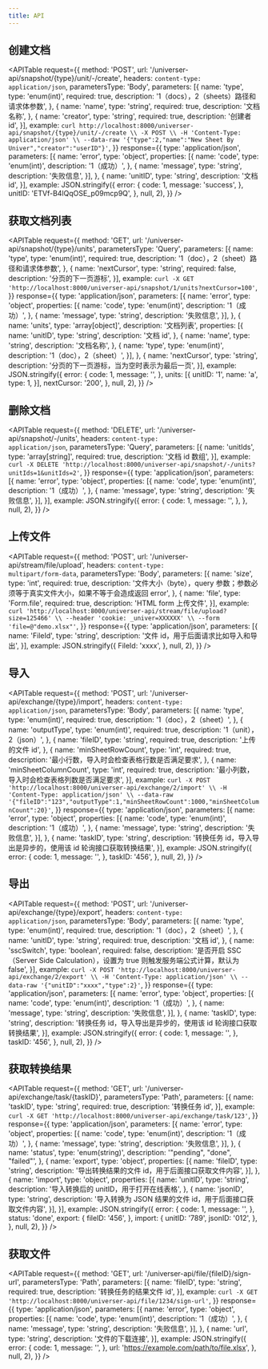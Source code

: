```yaml
---
title: API
---
```


## 创建文档

<APITable
  request={{
    method: 'POST',
    url: '/universer-api/snapshot/{type}/unit/-/create',
    headers: <code>content-type: application/json</code>,
    parametersType: 'Body',
    parameters: [{
      name: 'type',
      type: 'enum(int)',
      required: true,
      description: '1（docs），2（sheets）路径和请求体参数',
    }, {
      name: 'name',
      type: 'string',
      required: true,
      description: '文档名称',
    }, {
      name: 'creator',
      type: 'string',
      required: true,
      description: '创建者 id',
    }],
    example: `curl http://localhost:8000/universer-api/snapshot/{type}/unit/-/create \\
    -X POST \\
    -H 'Content-Type: application/json' \\
    --data-raw '{"type":2,"name":"New Sheet By Univer","creator":"userID"}'`,
  }}
  response={{
    type: 'application/json',
    parameters: [{
      name: 'error',
      type: 'object',
      properties: [{
        name: 'code',
        type: 'enum(int)',
        description: '1（成功）',
      }, {
        name: 'message',
        type: 'string',
        description: '失败信息',
      }],
    }, {
      name: 'unitID',
      type: 'string',
      description: '文档 id',
    }],
    example: JSON.stringify({
      error: {
        code: 1,
        message: 'success',
      },
      unitID: 'ETVf-B4lQqOSE_p09mcp9Q',
    }, null, 2),
  }}
/>

## 获取文档列表

<APITable
  request={{
    method: 'GET',
    url: '/universer-api/snapshot/{type}/units',
    parametersType: 'Query',
    parameters: [{
      name: 'type',
      type: 'enum(int)',
      required: true,
      description: '1（doc），2（sheet）路径和请求体参数',
    }, {
      name: 'nextCursor',
      type: 'string',
      required: false,
      description: '分页的下一页游标',
    }],
    example: `curl -X GET 'http://localhost:8000/universer-api/snapshot/1/units?nextCursor=100'`,
  }}
  response={{
    type: 'application/json',
    parameters: [{
      name: 'error',
      type: 'object',
      properties: [{
        name: 'code',
        type: 'enum(int)',
        description: '1（成功）',
      }, {
        name: 'message',
        type: 'string',
        description: '失败信息',
      }],
    }, {
      name: 'units',
      type: 'array[object]',
      description: '文档列表',
      properties: [{
        name: 'unitID',
        type: 'string',
        description: '文档 id',
      }, {
        name: 'name',
        type: 'string',
        description: '文档名称',
      }, {
        name: 'type',
        type: 'enum(int)',
        description: '1（doc），2（sheet）',
      }],
    }, {
      name: 'nextCursor',
      type: 'string',
      description: '分页的下一页游标，当为空时表示为最后一页',
    }],
    example: JSON.stringify({
      error: {
        code: 1,
        message: '',
      },
      units: [{
        unitID: '1',
        name: 'a',
        type: 1,
      }],
      nextCursor: '200',
    }, null, 2),
  }}
/>

## 删除文档

<APITable
  request={{
    method: 'DELETE',
    url: '/universer-api/snapshot/-/units',
    headers: <code>content-type: application/json</code>,
    parametersType: 'Query',
    parameters: [{
      name: 'unitIds',
      type: 'array[string]',
      required: true,
      description: '文档 id 数组',
    }],
    example: `curl -X DELETE 'http://localhost:8000/universer-api/snapshot/-/units?unitIds=1&unitIds=2'`,
  }}
  response={{
    type: 'application/json',
    parameters: [{
      name: 'error',
      type: 'object',
      properties: [{
        name: 'code',
        type: 'enum(int)',
        description: '1（成功）',
      }, {
        name: 'message',
        type: 'string',
        description: '失败信息',
      }],
    }],
    example: JSON.stringify({
      error: {
        code: 1,
        message: '',
      },
    }, null, 2),
  }}
/>

## 上传文件

<APITable
  request={{
    method: 'POST',
    url: '/universer-api/stream/file/upload',
    headers: <code>content-type: multipart/form-data</code>,
    parametersType: 'Body',
    parameters: [{
      name: 'size',
      type: 'int',
      required: true,
      description: '文件大小（byte），query 参数；参数必须等于真实文件大小，如果不等于会造成返回 error',
    }, {
      name: 'file',
      type: 'Form.file',
      required: true,
      description: 'HTML form 上传文件',
    }],
    example: `curl 'http://localhost:8000/universer-api/stream/file/upload?size=125466' \\
    --header 'cookie: _univer=XXXXXX' \\
    --form 'file=@"demo.xlsx"'`,
  }}
  response={{
    type: 'application/json',
    parameters: [{
      name: 'FileId',
      type: 'string',
      description: '文件 id，用于后面请求比如导入和导出',
    }],
    example: JSON.stringify({
      FileId: 'xxxx',
    }, null, 2),
  }}
/>

## 导入

<APITable
  request={{
    method: 'POST',
    url: '/universer-api/exchange/{type}/import',
    headers: <code>content-type: application/json</code>,
    parametersType: 'Body',
    parameters: [{
      name: 'type',
      type: 'enum(int)',
      required: true,
      description: '1（doc），2（sheet）',
    }, {
      name: 'outputType',
      type: 'enum(int)',
      required: true,
      description: '1（unit），2（json）',
    }, {
      name: 'fileID',
      type: 'string',
      required: true,
      description: '上传的文件 id',
    }, {
      name: 'minSheetRowCount',
      type: 'int',
      required: true,
      description: '最小行数，导入时会检查表格行数是否满足要求',
    }, {
      name: 'minSheetColumnCount',
      type: 'int',
      required: true,
      description: '最小列数，导入时会检查表格列数是否满足要求',
    }],
    example: `curl -X POST 'http://localhost:8000/universer-api/exchange/2/import' \\
    -H 'Content-Type: application/json' \\
    --data-raw '{"fileID":"123","outputType":1,"minSheetRowCount":1000,"minSheetColumnCount":20}'`,
  }}
  response={{
    type: 'application/json',
    parameters: [{
      name: 'error',
      type: 'object',
      properties: [{
        name: 'code',
        type: 'enum(int)',
        description: '1（成功）',
      }, {
        name: 'message',
        type: 'string',
        description: '失败信息',
      }],
    }, {
      name: 'taskID',
      type: 'string',
      description: '转换任务 id，导入导出是异步的，使用该 id 轮询接口获取转换结果',
    }],
    example: JSON.stringify({
      error: {
        code: 1,
        message: '',
      },
      taskID: '456',
    }, null, 2),
  }}
/>

## 导出

<APITable
  request={{
    method: 'POST',
    url: '/universer-api/exchange/{type}/export',
    headers: <code>content-type: application/json</code>,
    parametersType: 'Body',
    parameters: [{
      name: 'type',
      type: 'enum(int)',
      required: true,
      description: '1（doc），2（sheet）',
    }, {
      name: 'unitID',
      type: 'string',
      required: true,
      description: '文档 id',
    }, {
      name: 'sscSwitch',
      type: 'boolean',
      required: false,
      description: '是否开启 SSC（Server Side Calculation），设置为 true 则触发服务端公式计算，默认为 false',
    }],
    example: `curl -X POST 'http://localhost:8000/universer-api/exchange/2/export' \\
    -H 'Content-Type: application/json' \\
    --data-raw '{"unitID":"xxxx","type":2}'`,
  }}
  response={{
    type: 'application/json',
    parameters: [{
      name: 'error',
      type: 'object',
      properties: [{
        name: 'code',
        type: 'enum(int)',
        description: '1（成功）',
      }, {
        name: 'message',
        type: 'string',
        description: '失败信息',
      }],
    }, {
      name: 'taskID',
      type: 'string',
      description: '转换任务 id，导入导出是异步的，使用该 id 轮询接口获取转换结果',
    }],
    example: JSON.stringify({
      error: {
        code: 1,
        message: '',
      },
      taskID: '456',
    }, null, 2),
  }}
/>

## 获取转换结果

<APITable
  request={{
    method: 'GET',
    url: '/universer-api/exchange/task/{taskID}',
    parametersType: 'Path',
    parameters: [{
      name: 'taskID',
      type: 'string',
      required: true,
      description: '转换任务 id',
    }],
    example: `curl -X GET 'http://localhost:8000/universer-api/exchange/task/123'`,
  }}
  response={{
    type: 'application/json',
    parameters: [{
      name: 'error',
      type: 'object',
      properties: [{
        name: 'code',
        type: 'enum(int)',
        description: '1（成功）',
      }, {
        name: 'message',
        type: 'string',
        description: '失败信息',
      }],
    }, {
      name: 'status',
      type: 'enum(string)',
      description: '"pending", "done", "failed"',
    }, {
      name: 'export',
      type: 'object',
      properties: [{
        name: 'fileID',
        type: 'string',
        description: '导出转换结果的文件 id，用于后面接口获取文件内容',
      }],
    }, {
      name: 'import',
      type: 'object',
      properties: [{
        name: 'unitID',
        type: 'string',
        description: '导入转换后的 unitID，用于打开在线表格',
      }, {
        name: 'jsonID',
        type: 'string',
        description: '导入转换为 JSON 结果的文件 id，用于后面接口获取文件内容',
      }],
    }],
    example: JSON.stringify({
      error: {
        code: 1,
        message: '',
      },
      status: 'done',
      export: {
        fileID: '456',
      },
      import: {
        unitID: '789',
        jsonID: '012',
      },
    }, null, 2),
  }}
/>

## 获取文件

<APITable
  request={{
    method: 'GET',
    url: '/universer-api/file/{fileID}/sign-url',
    parametersType: 'Path',
    parameters: [{
      name: 'fileID',
      type: 'string',
      required: true,
      description: '转换任务的结果文件 id',
    }],
    example: `curl -X GET 'http://localhost:8000/universer-api/file/1234/sign-url'`,
  }}
  response={{
    type: 'application/json',
    parameters: [{
      name: 'error',
      type: 'object',
      properties: [{
        name: 'code',
        type: 'enum(int)',
        description: '1（成功）',
      }, {
        name: 'message',
        type: 'string',
        description: '失败信息',
      }],
    }, {
      name: 'url',
      type: 'string',
      description: '文件的下载连接',
    }],
    example: JSON.stringify({
      error: {
        code: 1,
        message: '',
      },
      url: 'https://example.com/path/to/file.xlsx',
    }, null, 2),
  }}
/>
